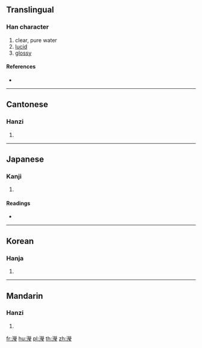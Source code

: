 {{also|滢}}
==Translingual==

===Han character===
{{Han char|rn=85|rad=水|as=15|sn=18|four=39113|canj=EFFI,EFFG}}

# clear, pure water
# [[lucid]]
# [[glossy]]

====References====
* {{Han ref|kx=0658.300|dkj=18587|dj=1068.260|hdz=31780.120|uh=7005|ud=28677|bh=EFEF|bd=61423}}

----

==Cantonese==

===Hanzi===
{{yue-hanzi|jyut=|y=ying4|sim=滢}}

# {{defn|lang=yue|sort=水15}}

----

==Japanese==

===Kanji===
{{ja-kanji|grade=|rs=水15}}

# {{defn|lang=ja|sort=水15}}

====Readings====
* {{ja-readings|on=[[えい]] (ei), [[よう]] (yō), [[けい]] (kei), [[きょう]] (kyō)|kun=[[おがわ]] (ogawa)}}

----

==Korean==

===Hanja===
{{ko-hanja|hangeul=형|eumhun=물 맑을|rv=hyeong|mr=hyŏng|y=hyeng}}

# {{defn|lang=ko|sort=水15}}

----

==Mandarin==

===Hanzi===
{{cmn-hanzi|sim=滢|pin=[[yìng]] ([[ying4]])|wg=ying<sup>4</sup>}}

# {{defn|lang=cmn|sort=水15}}

[[fr:瀅]]
[[hu:瀅]]
[[pl:瀅]]
[[th:瀅]]
[[zh:瀅]]